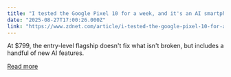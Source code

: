 ```yaml
---
title: "I tested the Google Pixel 10 for a week, and it's an AI smartphone done right (so far)"
date: "2025-08-27T17:00:26.000Z"
link: "https://www.zdnet.com/article/i-tested-the-google-pixel-10-for-a-week-and-its-an-ai-smartphone-done-right-so-far/"
---
```


At $799, the entry-level flagship doesn't fix what isn't broken, but includes a handful of new AI features.

[Read more](https://www.zdnet.com/article/i-tested-the-google-pixel-10-for-a-week-and-its-an-ai-smartphone-done-right-so-far/)
